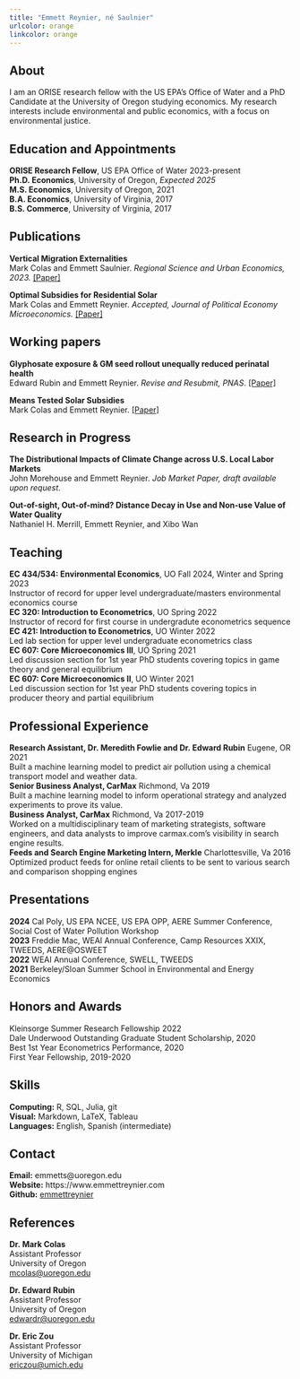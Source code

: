 ```yaml
---
title: "Emmett Reynier, né Saulnier"
urlcolor: orange
linkcolor: orange
---
```


## About  
I am an ORISE research fellow with the US EPA's Office of Water and a PhD Candidate at the University of Oregon studying economics. My research interests include environmental and public economics, with a focus on environmental justice.


## Education and Appointments 

**ORISE Research Fellow**, US EPA Office of Water 2023-present    
**Ph.D. Economics**, University of Oregon, *Expected 2025*  
**M.S. Economics**, University of Oregon, 2021  
**B.A. Economics**, University of Virginia, 2017  
**B.S. Commerce**, University of Virginia, 2017  


## Publications 

**Vertical Migration Externalities**   
Mark Colas and Emmett Saulnier. *Regional Science and Urban Economics, 2023.* [[Paper]](https://www.emmettreynier.com/papers/colas-saulnier-vme.pdf)
    
**Optimal Subsidies for Residential Solar**  
Mark Colas and Emmett Reynier. *Accepted, Journal of Political Economy Microeconomics.*  [[Paper]](https://www.emmettreynier.com/papers/colas-saulnier-optimal-solar.pdf)


## Working papers 

**Glyphosate exposure & GM seed rollout unequally reduced perinatal health**  
Edward Rubin and Emmett Reynier. *Revise and Resubmit, PNAS*. [[Paper]](https://www.emmettreynier.com/papers/rubin-saulnier-gly.pdf)  

**Means Tested Solar Subsidies**  
Mark Colas and Emmett Reynier. [[Paper]](https://www.emmettreynier.com/papers/colas-saulnier-income-solar.pdf) 


## Research in Progress  

**The Distributional Impacts of Climate Change across U.S. Local Labor Markets**  
John Morehouse and Emmett Reynier. *Job Market Paper, draft available upon request*.

**Out-of-sight, Out-of-mind? Distance Decay in Use and Non-use Value of Water Quality**  
Nathaniel H. Merrill, Emmett Reynier, and Xibo Wan  


## Teaching  


**EC 434/534: Environmental Economics**, UO Fall 2024, Winter and Spring 2023  
Instructor of record for upper level undergraduate/masters environmental economics course     
**EC 320: Introduction to Econometrics**, UO Spring 2022  
Instructor of record for first course in undergradute econometrics sequence  
**EC 421: Introduction to Econometrics**, UO Winter 2022  
Led lab section for upper level undergraduate econometrics class  
**EC 607: Core Microeconomics III**, UO Spring 2021   
Led discussion section for 1st year PhD students covering topics in game theory and general equilibrium  
**EC 607: Core Microeconomics II**, UO Winter 2021  
Led discussion section for 1st year PhD students covering topics in producer theory and partial equilibrium  



## Professional Experience  

**Research Assistant, Dr. Meredith Fowlie and Dr. Edward Rubin** Eugene, OR 2021  
Built a machine learning model to predict air pollution using a chemical transport model and weather data.  
**Senior Business Analyst, CarMax** Richmond, Va 2019  
Built a machine learning model to inform operational strategy and analyzed experiments to prove its value.   
**Business Analyst, CarMax** Richmond, Va 2017-2019  
Worked on a multidisciplinary team of marketing strategists, software engineers, and data analysts to improve carmax.com's visibility in search engine results.  
**Feeds and Search Engine Marketing Intern, Merkle** Charlottesville, Va 2016   
Optimized product feeds for online retail clients to be sent to various search and comparison shopping engines


## Presentations  

**2024** Cal Poly, US EPA NCEE, US EPA OPP, AERE Summer Conference, Social Cost of Water Pollution Workshop    
**2023** Freddie Mac, WEAI Annual Conference, Camp Resources XXIX, TWEEDS, AERE\@OSWEET  
**2022** WEAI Annual Conference, SWELL, TWEEDS  
**2021** Berkeley/Sloan Summer School in Environmental and Energy Economics  
  

## Honors and Awards  

Kleinsorge Summer Research Fellowship 2022  
Dale Underwood Outstanding Graduate Student Scholarship, 2020  
Best 1st Year Econometrics Performance, 2020  
First Year Fellowship, 2019-2020
   

## Skills 
**Computing:** R, SQL, Julia, git  
**Visual:** Markdown, LaTeX, Tableau  
**Languages:** English, Spanish (intermediate)  
  

## Contact  
**Email:** emmetts@uoregon.edu  
**Website:** https://www.emmettreynier.com  
**Github:** [emmettreynier](https://github.com/emmettreynier)


## References 

**Dr. Mark Colas**   
Assistant Professor  
University of Oregon  
[mcolas@uoregon.edu](mailto:mcolas@uoregon.edu)  

**Dr. Edward Rubin**   
Assistant Professor  
University of Oregon    
[edwardr@uoregon.edu](mailto:edwardr@uoregon.edu)  

**Dr. Eric Zou**  
Assistant Professor  
University of Michigan  
[ericzou@umich.edu](mailto:ericzou@umich.edu) 
